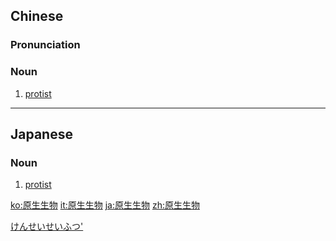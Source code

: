 ==Chinese==
{{zh-forms|type=22}}
{{wikipedia|lang=zh}}

===Pronunciation===
{{zh-pron
|m=yuánshēng shēngwù
|cat=n
}}

===Noun===
{{zh-noun}}

# {{lb|zh|microbiology}} [[protist]]

----

==Japanese==
{{ja-kanjitab|げん|せい|せい|ぶつ|yomi=on}}

===Noun===
{{ja-noun|げんせい-せいぶつ}}

# [[protist]]
[[Category:ja:Microbiology|けんせいせいふつ']]

[[ko:原生生物]]
[[it:原生生物]]
[[ja:原生生物]]
[[zh:原生生物]]